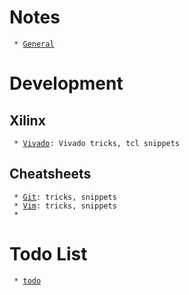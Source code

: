 = Notes =
  * [[General]]
 
= Development =

== Xilinx ==
  * [[Vivado]]: Vivado tricks, tcl snippets 


== Cheatsheets ==
  * [[Git]]: tricks, snippets
  * [[Vim]]: tricks, snippets
  * 

= Todo List =
  * [[todo]] 



